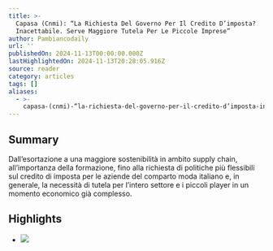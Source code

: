 ```yaml
---
title: >-
  Capasa (Cnmi): “La Richiesta Del Governo Per Il Credito D’imposta?
  Inacettabile. Serve Maggiore Tutela Per Le Piccole Imprese”
author: Pambiancodaily
url: ''
publishedOn: 2024-11-13T00:00:00.000Z
lastHighlightedOn: 2024-11-13T20:28:05.916Z
source: reader
category: articles
tags: []
aliases:
  - >-
    capasa-(cnmi)-“la-richiesta-del-governo-per-il-credito-d’imposta-inacettabile.-serve-maggiore-tutela-per-le-piccole-imprese”
---
```

## Summary

Dall’esortazione a una maggiore sostenibilità in ambito supply chain, all’importanza della formazione, fino alla richiesta di politiche più flessibili sul credito di imposta per le aziende del comparto moda italiano e, in generale, la necessità di tutela per l’intero settore e i piccoli player in un momento economico già complesso.

## Highlights
- ![](https://adagiofe.neodatagroup.com/ad/confirm.jsp?x=472977.882773.654567.11248.1025.moda|https_www_pambianconews_com_newsletter_newsletter_22_.gdpr_0..0.2.1731499902652.0.&r=https://ac.neodatagroup.com/img_uploads/567/1025_654567_2_NL_EDITORIALE_MAGAZINE_2024_n5__1_.jpg)
